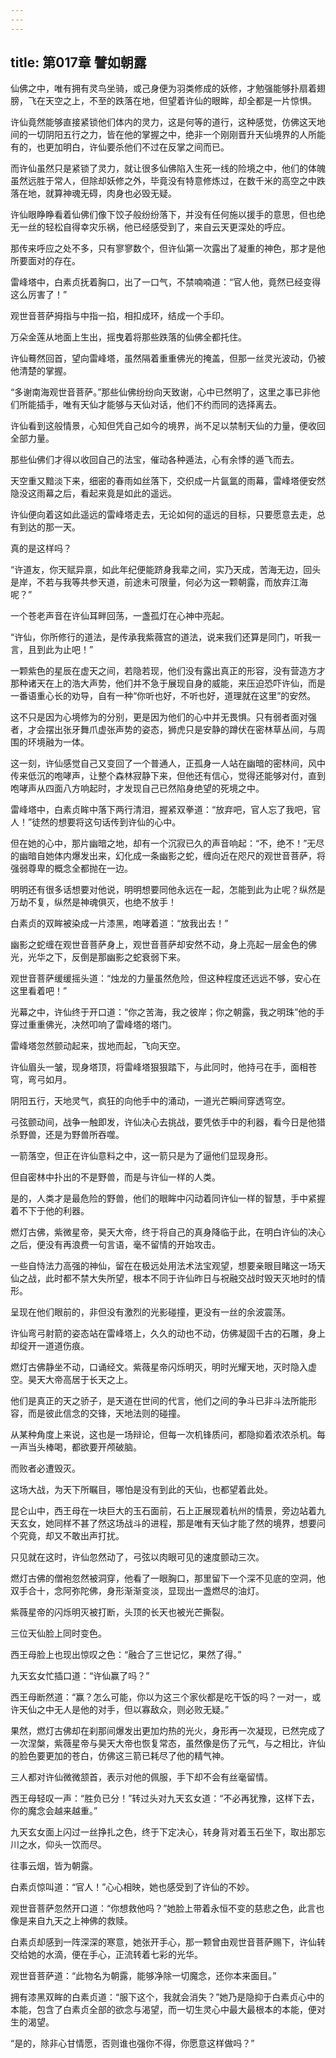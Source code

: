 ```yaml
---
---
---
```

title: 第017章 譬如朝露
---





仙佛之中，唯有拥有灵鸟坐骑，或己身便为羽类修成的妖修，才勉强能够扑扇着翅膀，飞在天空之上，不至的跌落在地，但望着许仙的眼眸，却全都是一片惊惧。

许仙竟然能够直接紧锁他们体内的灵力，这是何等的道行，这种感觉，仿佛这天地间的一切阴阳五行之力，皆在他的掌握之中，绝非一个刚刚晋升天仙境界的人所能有的，也更加明白，许仙要杀他们不过在反掌之间而已。

而许仙虽然只是紧锁了灵力，就让很多仙佛陷入生死一线的险境之中，他们的体魄虽然远胜于常人，但除却妖修之外，毕竟没有特意修炼过，在数千米的高空之中跌落在地，就算神魂无碍，肉身也必毁无疑。

许仙眼睁睁看着仙佛们像下饺子般纷纷落下，并没有任何施以援手的意思，但也绝无一丝的轻松自得幸灾乐祸，他已经感受到了，来自云天更深处的呼应。

那传来呼应之处不多，只有寥寥数个，但许仙第一次露出了凝重的神色，那才是他所要面对的存在。

雷峰塔中，白素贞抚着胸口，出了一口气，不禁喃喃道：“官人他，竟然已经变得这么厉害了！”

观世音菩萨拇指与中指一掐，相扣成环，结成一个手印。

万朵金莲从地面上生出，摇曳着将那些跌落的仙佛全都托住。

许仙蓦然回首，望向雷峰塔，虽然隔着重重佛光的掩盖，但那一丝灵光波动，仍被他清楚的掌握。

“多谢南海观世音菩萨。”那些仙佛纷纷向天致谢，心中已然明了，这里之事已非他们所能插手，唯有天仙才能够与天仙对话，他们不约而同的选择离去。

许仙看到这般情景，心知但凭自己如今的境界，尚不足以禁制天仙的力量，便收回全部力量。

那些仙佛们才得以收回自己的法宝，催动各种遁法，心有余悸的遁飞而去。

天空重又黯淡下来，细密的春雨如丝落下，交织成一片氤氲的雨幕，雷峰塔便安然隐没这雨幕之后，看起来竟是如此的遥远。

许仙便向着这如此遥远的雷峰塔走去，无论如何的遥远的目标，只要愿意去走，总有到达的那一天。

真的是这样吗？

“许道友，你天赋异禀，如此年纪便能跻身我辈之间，实乃天成，苦海无边，回头是岸，不若与我等共参天道，前途未可限量，何必为这一颗朝露，而放弃江海呢？”

一个苍老声音在许仙耳畔回荡，一盏孤灯在心神中亮起。

“许仙，你所修行的道法，是传承我紫薇宫的道法，说来我们还算是同门，听我一言，且到此为止吧！”

一颗紫色的星辰在虚天之间，若隐若现，他们没有露出真正的形容，没有营造方才那种诸天在上的浩大声势，他们并不急于展现自身的威能，来压迫恐吓许仙，而是一番语重心长的劝导，自有一种“你听也好，不听也好，道理就在这里”的安然。

这不只是因为心境修为的分别，更是因为他们的心中并无畏惧。只有弱者面对强者，才会摆出张牙舞爪虚张声势的姿态，狮虎只是安静的蹲伏在密林草丛间，与周围的环境融为一体。

这一刻，许仙感觉自己又变回了一个普通人，正孤身一人站在幽暗的密林间，风中传来低沉的咆哮声，让整个森林寂静下来，但他还有信心，觉得还能够对付，直到咆哮声从四面八方响起时，才发现自己已然陷身绝望的死境之中。

雷峰塔中，白素贞眸中落下两行清泪，握紧双拳道：“放弃吧，官人忘了我吧，官人！”徒然的想要将这句话传到许仙的心中。

但在她的心中，那片幽暗之地，却有一个沉寂已久的声音响起：“不，绝不！”无尽的幽暗自她体内爆发出来，幻化成一条幽影之蛇，缠向近在咫尺的观世音菩萨，将强弱尊卑的概念全都抛在一边。

明明还有很多话想要对他说，明明想要同他永远在一起，怎能到此为止呢？纵然是万劫不复，纵然是神魂俱灭，也绝不放手！

白素贞的双眸被染成一片漆黑，咆哮着道：“放我出去！”

幽影之蛇缠在观世音菩萨身上，观世音菩萨却安然不动，身上亮起一层金色的佛光，光华之下，反倒是那幽影之蛇衰弱下来。

观世音菩萨缓缓摇头道：“烛龙的力量虽然危险，但这种程度还远远不够，安心在这里看着吧！”

光幕之中，许仙终于开口道：“你之苦海，我之彼岸；你之朝露，我之明珠”他的手穿过重重佛光，决然叩响了雷峰塔的塔门。

雷峰塔忽然颤动起来，拔地而起，飞向天空。

许仙眉头一皱，现身塔顶，将雷峰塔狠狠踏下，与此同时，他持弓在手，面相苍穹，弯弓如月。

阴阳五行，天地灵气，疯狂的向他手中的涌动，一道光芒瞬间穿透穹空。

弓弦颤动间，战争一触即发，许仙决心去挑战，要凭依手中的利器，看今日是他猎杀野兽，还是为野兽所吞噬。

一箭落空，但正在许仙意料之中，这一箭只是为了逼他们显现身形。

但自密林中扑出的不是野兽，而是与许仙一样的人类。

是的，人类才是最危险的野兽，他们的眼眸中闪动着同许仙一样的智慧，手中紧握着不下于他的利器。

燃灯古佛，紫微星帝，昊天大帝，终于将自己的真身降临于此，在明白许仙的决心之后，便没有再浪费一句言语，毫不留情的开始攻击。

一些自恃法力高强的神仙，留在在极远处用法术法宝观望，想要亲眼目睹这一场天仙之战，此时都不禁大失所望，根本不同于许仙昨日与祝融交战时毁天灭地时的情形。

呈现在他们眼前的，非但没有激烈的光影碰撞，更没有一丝的余波震荡。

许仙弯弓射箭的姿态站在雷峰塔上，久久的动也不动，仿佛凝固千古的石雕，身上却绽开一道道伤痕。

燃灯古佛静坐不动，口诵经文。紫薇星帝闪烁明灭，明时光耀天地，灭时隐入虚空。昊天大帝高居于长天之上。

他们是真正的天之骄子，是天道在世间的代言，他们之间的争斗已非斗法所能形容，而是彼此信念的交锋，天地法则的碰撞。

从某种角度上来说，这也是一场辩论，但每一次机锋质问，都隐抑着浓浓杀机。每一声当头棒喝，都欲要开颅破脑。

而败者必遭毁灭。

这场大战，为天下所瞩目，哪怕是没有到此的天仙，也都望着此处。

昆仑山中，西王母在一块巨大的玉石面前，石上正展现着杭州的情景，旁边站着九天玄女，她同样不甚了然这场战斗的进程，那是唯有天仙才能了然的境界，想要问个究竟，却又不敢出声打扰。

只见就在这时，许仙忽然动了，弓弦以肉眼可见的速度颤动三次。

燃灯古佛的僧袍忽然被洞穿，他看了一眼胸口，那里留下一个深不见底的空洞，他双手合十，念阿弥陀佛，身形渐渐变淡，显现出一盏燃尽的油灯。

紫薇星帝的闪烁明灭被打断，头顶的长天也被光芒撕裂。

三位天仙脸上同时变色。

西王母脸上也现出惊叹之色：“融合了三世记忆，果然了得。”

九天玄女忙插口道：“许仙赢了吗？”

西王母断然道：“赢？怎么可能，你以为这三个家伙都是吃干饭的吗？一对一，或许天仙之中无人是他的对手，但以寡敌众，则必败无疑。”

果然，燃灯古佛却在刹那间爆发出更加灼热的光火，身形再一次凝现，已然完成了一次涅槃，紫薇星帝与昊天大帝也恢复常态，虽然像是伤了元气，与之相比，许仙的脸色要更加的苍白，仿佛这三箭已耗尽了他的精气神。

三人都对许仙微微颔首，表示对他的佩服，手下却不会有丝毫留情。

西王母轻叹一声：“胜负已分！”转过头对九天玄女道：“不必再犹豫，这样下去，你的魔念会越来越重。”

九天玄女面上闪过一丝挣扎之色，终于下定决心，转身背对着玉石坐下，取出那忘川之水，仰头一饮而尽。

往事云烟，皆为朝露。

白素贞惊叫道：“官人！”心心相映，她也感受到了许仙的不妙。

观世音菩萨忽然开口道：“你想救他吗？”她脸上带着永恒不变的慈悲之色，此言也像是来自九天之上神佛的救赎。

白素贞却感到一阵深深的寒意，她张开手心，那一颗曾由观世音菩萨赐下，许仙转交给她的水滴，便在手心，正流转着七彩的光华。

观世音菩萨道：“此物名为朝露，能够净除一切魔念，还你本来面目。”

拥有漆黑双眸的白素贞道：“服下这个，我就会消失？”她乃是隐抑于白素贞心中的本能，包含了白素贞全部的欲念与渴望，而一切生灵心中最大最根本的本能，便对生的渴望。

“是的，除非心甘情愿，否则谁也强你不得，你愿意这样做吗？”